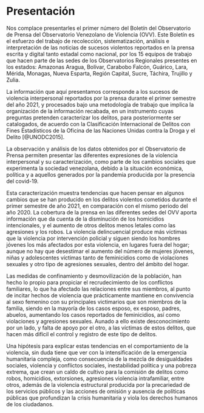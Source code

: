 # Presentación {#intro}

Nos complace presentarles el primer número del Boletín del Observatorio de Prensa del Observatorio Venezolano de Violencia (OVV). Este Boletín es el esfuerzo del trabajo de recolección, sistematización, análisis e interpretación de las noticias de sucesos violentos reportados en la prensa escrita y digital tanto estadal como nacional, por los 15 equipos de trabajo que hacen parte de las sedes de los Observatorios Regionales presentes en los estados: Amazonas Aragua, Bolívar, Carabobo Falcón, Guárico, Lara, Mérida, Monagas, Nueva Esparta, Región Capital, Sucre, Táchira, Trujillo y Zulia.

La información que aquí presentamos corresponde a los sucesos de violencia interpersonal reportados por la prensa durante el primer semestre del año 2021, y procesados bajo una metodología de trabajo que implica la organización de la información recabada, en un instrumento cuyas preguntas pretenden caracterizar los delitos, para posteriormente ser catalogados, de acuerdo con la Clasificación Internacional de Delitos con Fines Estadísticos de la Oficina de las Naciones Unidas contra la Droga y el Delito [@UNODC2015].

La observación y análisis de los datos obtenidos por el Observatorio de Prensa permiten presentar las diferentes expresiones de la violencia interpersonal y su caracterización, como parte de los cambios sociales que experimenta la sociedad venezolana, debido a la situación económica, política y a aquellos generados por la pandemia producida por la presencia del covid-19.

Esta caracterización muestra tendencias que hacen pensar en algunos cambios que se han producido en los delitos violentos cometidos durante el primer semestre de año 2021, en comparación con el mismo periodo del año 2020. La cobertura de la prensa en las diferentes sedes del OVV aporta información que da cuenta de la disminución de los homicidios intencionales, y el aumento de otros delitos menos letales como las agresiones y los robos. La violencia delincuencial produce más víctimas que la violencia por intervención policial y siguen siendo los hombres jóvenes los más afectados por esta violencia, en lugares fuera del hogar; aunque no hay que desestimar el aumento del número de mujeres jóvenes, niñas y adolescentes víctimas tanto de feminicidios como de violaciones sexuales y otro tipo de agresiones sexuales, dentro del ámbito del hogar.

Las medidas de confinamiento y desmovilización de la población, han hecho lo propio para propiciar el recrudecimiento de los conflictos familiares, lo que ha afectado las relaciones entre sus miembros, al punto de incitar hechos de violencia que prácticamente mantiene en convivencia al sexo femenino con su principales victimarios que son miembros de la familia, siendo en la mayoría de los casos esposo, ex esposo, padres, abuelos, aumentando los casos reportados de feminicidios, así como violaciones y agresiones sexuales. Aunado a ello existe desconocimiento por un lado, y falta de apoyo por el otro, a las víctimas de estos delitos, que hacen más difícil el control y registro de este tipo de delitos.

Una hipótesis para explicar estas tendencias en el comportamiento de la violencia, sin duda tiene que ver con la intensificación de la emergencia humanitaria compleja, como consecuencia de la mezcla de desigualdades sociales, violencia y conflictos sociales, inestabilidad política y una pobreza extrema, que crean un caldo de cultivo para la comisión de delitos como robos, homicidios, extorsiones, agresiones violencia intrafamiliar, entre otros, además de la violencia estructural producida por la precariedad de los servicios públicos y las acciones de omisión y ausencia de políticas públicas que profundizan la crisis humanitaria y viola los derechos humanos de los ciudadanos.
